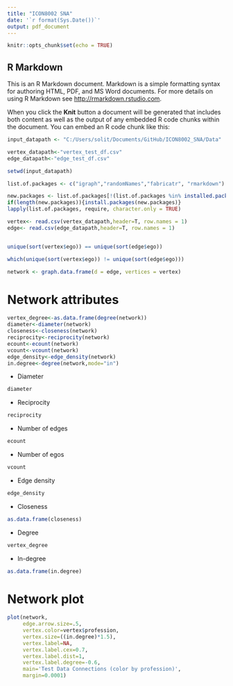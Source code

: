 ```yaml
---
title: "ICON8002 SNA"
date: '`r format(Sys.Date())`'
output: pdf_document
---
```


```r
knitr::opts_chunk$set(echo = TRUE)
```

## R Markdown

This is an R Markdown document. Markdown is a simple formatting syntax for authoring HTML, PDF, and MS Word documents. For more details on using R Markdown see <http://rmarkdown.rstudio.com>.

When you click the **Knit** button a document will be generated that includes both content as well as the output of any embedded R code chunks within the document. You can embed an R code chunk like this:

```r
input_datapath <- "C:/Users/solit/Documents/GitHub/ICON8002_SNA/Data"

vertex_datapath<-"vertex_test_df.csv"
edge_datapath<-"edge_test_df.csv"

setwd(input_datapath)

list.of.packages <- c("igraph","randomNames","fabricatr", "rmarkdown")

new.packages <- list.of.packages[!(list.of.packages %in% installed.packages()[,"Package"])]
if(length(new.packages)){install.packages(new.packages)} 
lapply(list.of.packages, require, character.only = TRUE)

vertex<- read.csv(vertex_datapath,header=T, row.names = 1)
edge<- read.csv(edge_datapath,header=T, row.names = 1)


unique(sort(vertex$ego)) == unique(sort(edge$ego))

which(unique(sort(vertex$ego)) != unique(sort(edge$ego)))

network <- graph.data.frame(d = edge, vertices = vertex)
```
# Network attributes
```r
vertex_degree<-as.data.frame(degree(network))
diameter<-diameter(network)
closeness<-closeness(network)
reciprocity<-reciprocity(network)
ecount<-ecount(network)
vcount<-vcount(network)
edge_density<-edge_density(network)
in.degree<-degree(network,mode="in")
```

* Diameter
```r
diameter
```

* Reciprocity
```r
reciprocity
```
* Number of edges
```r
ecount
```
* Number of egos
```r
vcount
```
* Edge density
```r
edge_density
```
* Closeness
```r
as.data.frame(closeness)
```
* Degree
```r
vertex_degree
```

* In-degree
```r
as.data.frame(in.degree)
```


# Network plot

```r

plot(network,
     edge.arrow.size=.5,
     vertex.color=vertex$profession,
     vertex.size=((in.degree)*1.5),
     vertex.label=NA,
     vertex.label.cex=0.7,
     vertex.label.dist=1,
     vertex.label.degree=-0.6,
     main='Test Data Connections (color by profession)',
     margin=0.0001)
```





